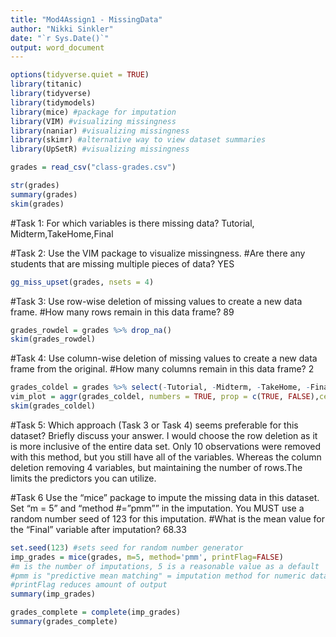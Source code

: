 ---
title: "Mod4Assign1 - MissingData"
author: "Nikki Sinkler"
date: "`r Sys.Date()`"
output: word_document
---

```{r}
options(tidyverse.quiet = TRUE)
library(titanic)
library(tidyverse)
library(tidymodels)
library(mice) #package for imputation
library(VIM) #visualizing missingness
library(naniar) #visualizing missingness
library(skimr) #alternative way to view dataset summaries
library(UpSetR) #visualizing missingness
```
```{r}
grades = read_csv("class-grades.csv")
```
```{r}
str(grades)
summary(grades)
skim(grades)
```

#Task 1: For which variables is there missing data?
Tutorial, Midterm,TakeHome,Final

#Task 2: Use the VIM package to visualize missingness. 
#Are there any students that are missing multiple pieces of data?
YES
```{r}
gg_miss_upset(grades, nsets = 4) 
```
#Task 3: Use row-wise deletion of missing values to create a new data frame. 
#How many rows remain in this data frame?
89
```{r}
grades_rowdel = grades %>% drop_na() 
skim(grades_rowdel)
```
#Task 4: Use column-wise deletion of missing values to create a new data frame from the original.
#How many columns remain in this data frame?
2

```{r}
grades_coldel = grades %>% select(-Tutorial, -Midterm, -TakeHome, -Final) 
vim_plot = aggr(grades_coldel, numbers = TRUE, prop = c(TRUE, FALSE),cex.axis=.7)
skim(grades_coldel)
```

#Task 5: Which approach (Task 3 or Task 4) seems preferable for this dataset? Briefly discuss your answer.
I would choose the row deletion as it is more inclusive of the entire data set. Only 10 observations were removed with this method, but you still have all of the variables. Whereas the column deletion removing 4 variables, but maintaining the number of rows.The limits the predictors you can utilize.

#Task 6 Use the “mice” package to impute the missing data in this dataset. Set “m = 5” and “method
#=”pmm"" in the imputation. You MUST use a random number seed of 123 for this imputation. 
#What is the mean value for the “Final” variable after imputation?
68.33
```{r}
set.seed(123) #sets seed for random number generator
imp_grades = mice(grades, m=5, method='pmm', printFlag=FALSE)
#m is the number of imputations, 5 is a reasonable value as a default
#pmm is "predictive mean matching" = imputation method for numeric data
#printFlag reduces amount of output
summary(imp_grades)
```
```{r}
grades_complete = complete(imp_grades) 
summary(grades_complete)
```
